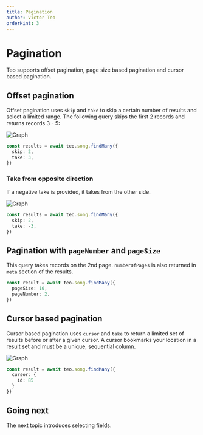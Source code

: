 ```yaml
---
title: Pagination
author: Victor Teo
orderHint: 3
---
```



# Pagination

Teo supports offset pagination, page size based pagination and cursor based
pagination.

## Offset pagination

Offset pagination uses `skip` and `take` to skip a certain number of results
and select a limited range. The following query skips the first 2 records
and returns records 3 - 5:

<Image alt="Graph" width={373} height={147} src="/images/docs/skip.svg" />

```typescript showLineNumbers
const results = await teo.song.findMany({
  skip: 2,
  take: 3,
})
```

### Take from opposite direction

If a negative take is provided, it takes from the other side.

<Image alt="Graph" width={373} height={147} src="/images/docs/take.svg" />

```typescript showLineNumbers
const results = await teo.song.findMany({
  skip: 2,
  take: -3,
})
```

## Pagination with `pageNumber` and `pageSize`

This query takes records on the 2nd page. `numberOfPages` is also returned in
`meta` section of the results.

```typescript showLineNumbers
const result = await teo.song.findMany({
  pageSize: 10,
  pageNumber: 2,
})
```

## Cursor based pagination

Cursor based pagination uses `cursor` and `take` to return a limited set of
results before or after a given cursor. A cursor bookmarks your location in a
result set and must be a unique, sequential column.

<Image alt="Graph" width={399} height={147} src="/images/docs/cursor.svg" />

```typescript showLineNumbers
const result = await teo.song.findMany({
  cursor: {
    id: 85
  }
})
```

## Going next

The next topic introduces selecting fields.

<PrevNext />

